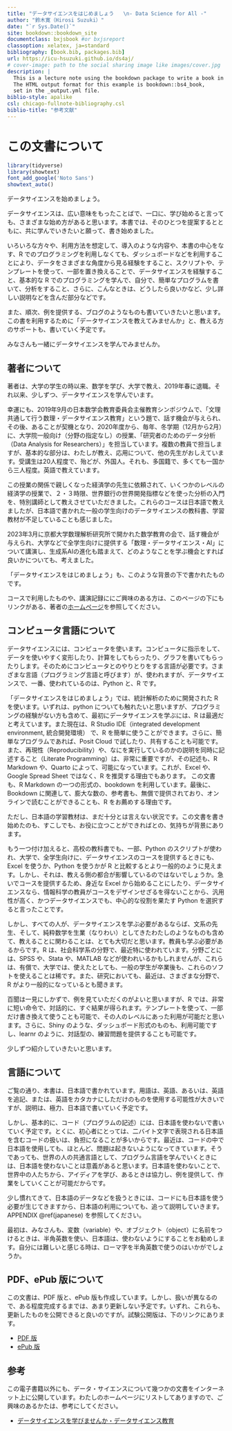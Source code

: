 ```yaml
--- 
title: "データサイエンスをはじめましょう   \n- Data Science for All -"
author: "鈴木寛（Hirosi Suzuki）"
date: "`r Sys.Date()`"
site: bookdown::bookdown_site
documentclass: bxjsbook #or bxjsreport
classoption: xelatex, ja=standard
bibliography: [book.bib, packages.bib]
url: https://icu-hsuzuki.github.io/ds4aj/
# cover-image: path to the social sharing image like images/cover.jpg
description: |
  This is a lecture note using the bookdown package to write a book in Japanese.
  The HTML output format for this example is bookdown::bs4_book,
  set in the _output.yml file.
biblio-style: apalike
csl: chicago-fullnote-bibliography.csl
biblio-title: "参考文献"
---
```



# この文書について  {-} 

```r
library(tidyverse)
library(showtext) 
font_add_google('Noto Sans')
showtext_auto()
```

データサイエンスを始めましょう。

データサイエンスは、広い意味をもったことばで、一口に、学び始めると言っても、さまざまな始め方があると思います。本書では、そのひとつを提案するとともに、共に学んでいきたいと願って、書き始めました。

いろいろな方々や、利用方法を想定して、導入のような内容や、本書の中心をなす、R でのプログラミングを利用しなくても、ダッシュボードなどを利用することにより、データをさまざまな角度から見る経験をすること、スクリプトや、テンプレートを使って、一部を置き換えることで、データサイエンスを経験すること、基本的な R でのプログラミングを学んで、自分で、簡単なプログラムを書いて、分析をすること、さらに、こんなときは、どうしたら良いかなど、少し詳しい説明などを含んだ部分などです。

また、順次、例を提供する、ブログのようなものも書いていきたいと思います。この書を利用するために「データサイエンスを教えてみませんか」と、教える方のサポートも、書いていく予定です。

みなさんも一緒にデータサイエンスを学んでみませんか。

## 著者について {-}

著者は、大学の学生の時以来、数学を学び、大学で教え、2019年春に退職。それ以来、少しずつ、データサイエンスを学んでいます。

幸運にも、2019年9月の日本数学会教育委員会主催教育シンポジウムで、「文理共通して行う数理・データサイエンス教育」という題で、話す機会が与えられ、その後、あることが契機となり、2020年度から、毎年、冬学期（12月から2月）に、大学院一般向け（分野の指定なし）の授業、「研究者のためのデータ分析（Data Analysis for Researchers）」を担当しています。複数の教員で担当しますが、基本的な部分は、わたしが教え、応用について、他の先生がおしえています。受講生は20人程度で、殆どが、外国人。それも、多国籍で、多くても一国から三人程度。英語で教えています。

この授業の関係で親しくなった経済学の先生に依頼されて、いくつかのレベルの経済学の授業で、２・３時限、世界銀行の世界開発指標などを使った分析の入門を、特別講師として教えさせていただきました。これらのコースは日本語で教えましたが、日本語で書かれた一般の学生向けのデータサイエンスの教科書、学習教材が不足していることも感じました。

2023年3月に京都大学数理解析研究所で開かれた数学教育の会で、話す機会が与えられ、大学などで全学生向けに提供する「数理・データサイエンス・AI」について講演し、生成系AIの進化も踏まえて、どのようなことを学ぶ機会とすれば良いかについても、考えました。

「データサイエンスをはじめましょう」も、このような背景の下で書かれたものです。

コースで利用したものや、講演記録ににご興味のある方は、このページの下にもリンクがある、著者の[ホームページ](https://icu-hsuzuki.github.io/science/computer/learning/ds.html)を参照してください。

## コンピュータ言語について {-}

データサイエンスには、コンピュータを使います。コンピュータに指示をして、データを使いやすく変形したり、計算をしてもらったり、グラフを書いてもらったりします。そのためにコンピュータとのやりとりをする言語が必要です。さまざまな言語（プログラミング言語と呼びます）が、使われますが、データサイエンスで、一番、使われているのは、Python と、R です。

「データサイエンスをはじめましょう」では、統計解析のために開発された R を使います。いずれは、python についても触れたいと思いますが、プログラミングの経験がない方も含めて、最初にデータサイエンスを学ぶには、R は最適だと考えています。また現在は、R Studio IDE（integrated development environment, 統合開発環境） で、R を簡単に使うことができます。さらに、簡単なプログラムであれば、Posit Cloud で試したり、共有することも可能です。また、再現性（Reproducibility）や、なにを実行しているのかの説明を同時に記述すること（Literate Programming）は、非常に重要ですが、その記述も、R Markdown や、Quarto によって、可能になっています。これが、Excel や、Google Spread Sheet ではなく、R を推奨する理由でもあります。
この文書も、R Markdown の一つの形式の、bookdown を利用しています。最後に、Bookdown に関連して、膨大な数の、参考書も、無償で提供されており、オンラインで読むことができることも、R をお薦めする理由です。

ただし、日本語の学習教材は、まだ十分とは言えない状況です。この文書を書き始めたのも、すこしでも、お役に立つことができればとの、気持ちが背景にあります。

もう一つ付け加えると、高校の教科書でも、一部、Python のスクリプトが使われ、大学で、全学生向けに、データサイエンスのコースを提供するときにも、Excel を使うか、Python を使うかが R と比較するとより一般的のように見えます。しかし、それは、教える側の都合が影響しているのではないでしょうか。急いでコースを提供するため、身近な Excel から始めることにしたり、データサイエンスなら、情報科学の教員がコースをデザインせざるを得ないことから、汎用性が高く、かつデータサイエンスでも、中心的な役割を果たす Python を選択すると言ったことです。

しかし、すべての人が、データサイエンスを学ぶ必要があるならば、文系の先生、そして、純粋数学を生業（なりわい）としてきたわたしのようなものも含めて、教えることに関わることは、とても大切だと思います。教員も学ぶ必要があるからです。R は、社会科学系の分野で、最近特に使われています。分野ごとには、SPSS や、Stata や、MATLAB などが使われいるかもしれませんが、これらは、有償で、大学では、使えたとしても、一般の学生が卒業後も、これらのソフトを使えることは稀です。また、研究においても、最近は、さまざまな分野で、R がより一般的になっているとも聞きます。

百聞は一見にしかずで、例を見ていただくのがよいと思いますが、R では、非常に短い命令で、対話的に、すぐ結果が得られます。テンプレートを使って、一部だけ書き換えて使うことも可能で、その人のレベルにあった利用が可能だと思います。さらに、Shiny のような、ダッシュボード形式のものも、利用可能ですし、learnr のように、対話型の、練習問題を提供することも可能です。

少しずつ紹介していきたいと思います。

## 言語について {-}

ご覧の通り、本書は、日本語で書かれています。用語は、英語、あるいは、英語を追記、または、英語をカタカナにしただけのものを使用する可能性が大きいですが、説明は、極力、日本語で書いていく予定です。

しかし、基本的に、コード（プログラムの記述）には、日本語を使わないで書いていく予定です。とくに、初心者にとっては、二バイト文字で表現される日本語を含むコードの扱いは、負担になることが多いからです。最近は、コードの中で日本語を使用しても、ほとんど、問題は起きないようになってきています。そうであっても、世界の人の共通言語として、プログラム言語を学んでいくときには、日本語を使わないことは意義があると思います。日本語を使わないことで、世界中の人たちから、アイディアを学び、あるときは協力し、例を提供して、作業をしていくことが可能だからです。

少し慣れてきて、日本語のデータなどを扱うときには、コードにも日本語を使う必要が生じてきますから、日本語の利用についても、追って説明していきます。APPENDIX \@ref(japanese) を参照してください。

最初は、みなさんも、変数（variable）や、オブジェクト（object）に名前をつけるときは、半角英数を使い、日本語は、使わないようにすることをお勧めします。自分には難しいと感じる時は、ローマ字を半角英数で使うのはいかがでしょうか。

## PDF、ePub 版について {-}

この文書は、PDF 版と、ePub 版も作成しています。しかし、扱いが異なるので、ある程度完成するまでは、あまり更新しない予定です。いずれ、これらも、更新したものを公開できると良いのですが。試験公開版は、下のリンクにあります。

* [PDF 版](https://icu-hsuzuki.github.io/ds4aj/ds4aj.pdf)
* [ePub 版](https://icu-hsuzuki.github.io/ds4aj/ds4aj.epub)

## 参考 {-}

この電子書籍以外にも、データ・サイエンスについて幾つかの文書をインターネット上に公開しています。わたしのホームページにリストしてありますので、ご興味のあるかたは、参考にしてください。

* [データサイエンスを学びませんか・データサイエンス教育](https://icu-hsuzuki.github.io/science/computer/learning/ds.html)
